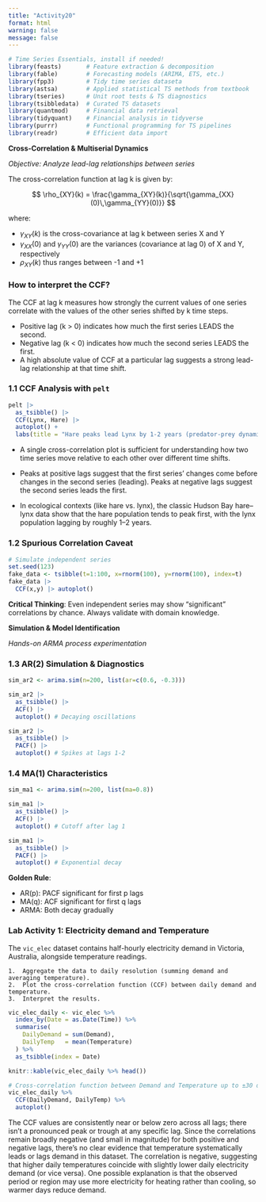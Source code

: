 ```yaml
---
title: "Activity20"
format: html
warning: false
message: false
---
```


```r
# Time Series Essentials, install if needed!
library(feasts)       # Feature extraction & decomposition
library(fable)        # Forecasting models (ARIMA, ETS, etc.)
library(fpp3)         # Tidy time series dataseta
library(astsa)        # Applied statistical TS methods from textbook
library(tseries)      # Unit root tests & TS diagnostics
library(tsibbledata)  # Curated TS datasets
library(quantmod)     # Financial data retrieval
library(tidyquant)    # Financial analysis in tidyverse
library(purrr)        # Functional programming for TS pipelines
library(readr)        # Efficient data import
```


**Cross-Correlation & Multiserial Dynamics**  

*Objective: Analyze lead-lag relationships between series*

The cross-correlation function at lag k is given by:

$$
\rho_{XY}(k) = \frac{\gamma_{XY}(k)}{\sqrt{\gamma_{XX}(0)\,\gamma_{YY}(0)}}
$$

where:

 - $\gamma_{XY}(k)$ is the cross-covariance at lag k between series X and Y
 - $\gamma_{XX}(0)$ and $\gamma_{YY}(0)$ are the variances (covariance at lag 0)
   of X and Y, respectively
 - $\rho_{XY}(k)$ thus ranges between -1 and +1



### How to interpret the CCF?

The CCF at lag k measures how strongly the current values of one series correlate with the values of the other series shifted by k time steps.

- Positive lag (k > 0) indicates how much the first series LEADS the second.
- Negative lag (k < 0) indicates how much the second series LEADS the first.
- A high absolute value of CCF at a particular lag suggests a strong
 lead-lag relationship at that time shift.


### 1.1 CCF Analysis with `pelt`

```r
pelt |> 
  as_tsibble() |>
  CCF(Lynx, Hare) |> 
  autoplot() +
  labs(title = "Hare peaks lead Lynx by 1-2 years (predator-prey dynamics)")
```


- A single cross-correlation plot is sufficient for understanding how two time series move relative to each other over different time shifts.

- Peaks at positive lags suggest that the first series' changes come before changes in the second series (leading). Peaks at negative lags suggest the second series leads the first.

- In ecological contexts (like hare vs. lynx), the classic Hudson Bay hare–lynx data show that the hare population tends to peak first, with the lynx population lagging by roughly 1–2 years.


### 1.2 Spurious Correlation Caveat

```r
# Simulate independent series
set.seed(123)
fake_data <- tsibble(t=1:100, x=rnorm(100), y=rnorm(100), index=t)
fake_data |> 
  CCF(x,y) |> autoplot()
```

**Critical Thinking**: Even independent series may show "significant" correlations by chance. Always validate with domain knowledge.


**Simulation & Model Identification**  

*Hands-on ARMA process experimentation*

### 1.3 AR(2) Simulation & Diagnostics

```r
sim_ar2 <- arima.sim(n=200, list(ar=c(0.6, -0.3))) 

sim_ar2 |> 
  as_tsibble() |>
  ACF() |> 
  autoplot() # Decaying oscillations

sim_ar2 |> 
  as_tsibble() |>
  PACF() |> 
  autoplot() # Spikes at lags 1-2
```

### 1.4 MA(1) Characteristics

```r
sim_ma1 <- arima.sim(n=200, list(ma=0.8))

sim_ma1 |> 
  as_tsibble() |>
  ACF() |> 
  autoplot() # Cutoff after lag 1

sim_ma1 |> 
  as_tsibble() |>
  PACF() |> 
  autoplot() # Exponential decay
```

**Golden Rule**:  

- AR(p): PACF significant for first p lags  
- MA(q): ACF significant for first q lags  
- ARMA: Both decay gradually

### **Lab Activity 1: Electricity demand and Temperature**  

The `vic_elec` dataset contains half-hourly electricity demand in Victoria, Australia, alongside temperature readings.

	1.	Aggregate the data to daily resolution (summing demand and averaging temperature).
	2.	Plot the cross-correlation function (CCF) between daily demand and temperature.
	3.	Interpret the results.


```r
vic_elec_daily <- vic_elec %>%
  index_by(Date = as.Date(Time)) %>%
  summarise(
    DailyDemand = sum(Demand),
    DailyTemp   = mean(Temperature)
  ) %>%
  as_tsibble(index = Date)

knitr::kable(vic_elec_daily %>% head())
```

```r
# Cross-correlation function between Demand and Temperature up to ±30 days
vic_elec_daily %>% 
  CCF(DailyDemand, DailyTemp) %>% 
  autoplot()
```

The CCF values are consistently near or below zero across all lags; there isn’t a pronounced peak or trough at any specific lag. Since the correlations remain broadly negative (and small in magnitude) for both positive and negative lags, there’s no clear evidence that temperature systematically leads or lags demand in this dataset. The correlation is negative, suggesting that higher daily temperatures coincide with slightly lower daily electricity demand (or vice versa). One possible explanation is that the observed period or region may use more electricity for heating rather than cooling, so warmer days reduce demand.


